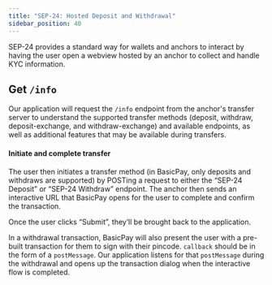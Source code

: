 ```yaml
---
title: "SEP-24: Hosted Deposit and Withdrawal"
sidebar_position: 40
---
```


SEP-24 provides a standard way for wallets and anchors to interact by having the user open a webview hosted by an anchor to collect and handle KYC information.

## Get `/info`

Our application will request the `/info` endpoint from the anchor's transfer server to understand the supported transfer methods (deposit, withdraw, deposit-exchange, and withdraw-exchange) and available endpoints, as well as additional features that may be available during transfers.

#### Initiate and complete transfer

The user then initiates a transfer method (in BasicPay, only deposits and withdraws are supported) by POSTing a request to either the “SEP-24 Deposit” or “SEP-24 Withdraw” endpoint. The anchor then sends an interactive URL that BasicPay opens for the user to complete and confirm the transaction.

Once the user clicks “Submit”, they’ll be brought back to the application.

In a withdrawal transaction, BasicPay will also present the user with a pre-built transaction for them to sign with their pincode. `callback` should be in the form of a `postMessage`. Our application listens for that `postMessage` during the withdrawal and opens up the transaction dialog when the interactive flow is completed.
